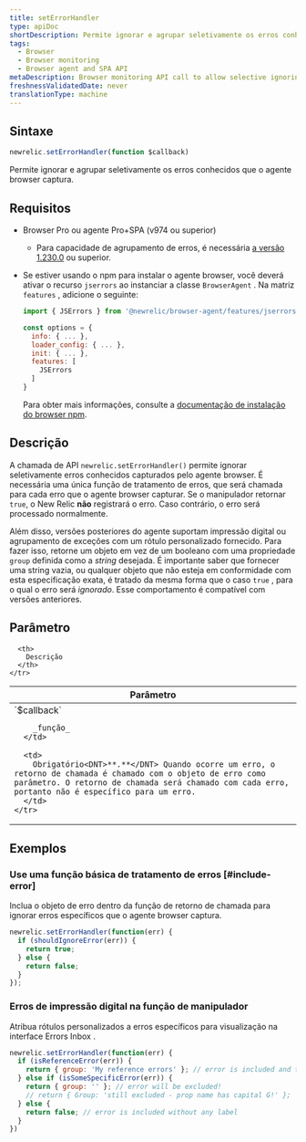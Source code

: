 ```yaml
---
title: setErrorHandler
type: apiDoc
shortDescription: Permite ignorar e agrupar seletivamente os erros conhecidos que o agente browser captura.
tags:
  - Browser
  - Browser monitoring
  - Browser agent and SPA API
metaDescription: Browser monitoring API call to allow selective ignoring and grouping of known errors captured by the agent.
freshnessValidatedDate: never
translationType: machine
---
```


## Sintaxe

```js
newrelic.setErrorHandler(function $callback)
```

Permite ignorar e agrupar seletivamente os erros conhecidos que o agente browser captura.

## Requisitos

* Browser Pro ou agente Pro+SPA (v974 ou superior)

  * Para capacidade de agrupamento de erros, é necessária [a versão 1.230.0](/docs/release-notes/new-relic-browser-release-notes/browser-agent-release-notes/browser-agent-v1.230.0) ou superior.

* Se estiver usando o npm para instalar o agente browser, você deverá ativar o recurso `jserrors` ao instanciar a classe `BrowserAgent` . Na matriz `features` , adicione o seguinte:

  ```js
  import { JSErrors } from '@newrelic/browser-agent/features/jserrors';

  const options = {
    info: { ... },
    loader_config: { ... },
    init: { ... },
    features: [
      JSErrors
    ]
  }
  ```

  Para obter mais informações, consulte a [documentação de instalação do browser npm](https://www.npmjs.com/package/@newrelic/browser-agent#new-relic-browser-agent).

## Descrição

A chamada de API `newrelic.setErrorHandler()` permite ignorar seletivamente erros conhecidos capturados pelo agente browser. É necessária uma única função de tratamento de erros, que será chamada para cada erro que o agente browser capturar. Se o manipulador retornar `true`, o New Relic **não** registrará o erro. Caso contrário, o erro será processado normalmente.

Além disso, versões posteriores do agente suportam impressão digital ou agrupamento de exceções com um rótulo personalizado fornecido. Para fazer isso, retorne um objeto em vez de um booleano com uma propriedade `group` definida como a _string_ desejada. É importante saber que fornecer uma string vazia, ou qualquer objeto que não esteja em conformidade com esta especificação exata, é tratado da mesma forma que o caso `true` , para o qual o erro será _ignorado_. Esse comportamento é compatível com versões anteriores.

## Parâmetro

<table>
  <thead>
    <tr>
      <th width="25%">
        Parâmetro
      </th>

      <th>
        Descrição
      </th>
    </tr>
  </thead>

  <tbody>
    <tr>
      <td>
        `$callback`

        _função_
      </td>

      <td>
        Obrigatório<DNT>**.**</DNT> Quando ocorre um erro, o retorno de chamada é chamado com o objeto de erro como parâmetro. O retorno de chamada será chamado com cada erro, portanto não é específico para um erro.
      </td>
    </tr>
  </tbody>
</table>

## Exemplos

### Use uma função básica de tratamento de erros [#include-error]

Inclua o objeto de erro dentro da função de retorno de chamada para ignorar erros específicos que o agente browser captura.

```js
newrelic.setErrorHandler(function(err) {
  if (shouldIgnoreError(err)) {
    return true;
  } else {
    return false;
  }
});
```

### Erros de impressão digital na função de manipulador

Atribua rótulos personalizados a erros específicos para visualização na interface Errors Inbox .

```js
newrelic.setErrorHandler(function(err) {
  if (isReferenceError(err)) {
    return { group: 'My reference errors' }; // error is included and tagged under this label
  } else if (isSomeSpecificError(err)) {
    return { group: '' }; // error will be excluded!
    // return { Group: 'still excluded - prop name has capital G!' };
  } else {
    return false; // error is included without any label
  }
})
```
